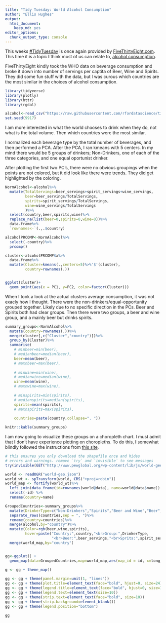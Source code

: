 ```yaml
---
title: "Tidy Tuesday: World Alcohol Consumption"
author: "Ellis Hughes"
output: 
  html_document:
    keep_md: yes
editor_options: 
  chunk_output_type: console
---
```


This weeks [#TidyTuesday](https://github.com/rfordatascience/tidytuesday) is once again provided by [FiveThirtyEight.com](https://fivethirtyeight.com/). This time it is a topic I think most of us can relate to, [alcohol consumption](https://fivethirtyeight.com/features/dear-mona-followup-where-do-people-drink-the-most-beer-wine-and-spirits/). 

FiveThirtyEight kindly took the WHO data on beverage consumption and broke it down into number of servings per captita of Beer, Wine and Spirits. They did some fun stuff with the data, but I was curous which countries are the most similar in the choices of alcohol consumption.

```r
library(tidyverse)
library(plotly)
library(httr)  
library(rgdal)  

alcohol<-read_csv("https://raw.githubusercontent.com/rfordatascience/tidytuesday/master/data/week13_alcohol_global.csv")
set.seed(9917)
```

I am more interested in what the world chooses to drink when they do, not what is the total volume. Then which countries were the most similar.

I normalized each beverage type by the total number of beverages, and then performed a PCA. After the PCA, I ran kmeans with 5 centers. In my mind there would be 5 groups of drinkers; Non-Drinkers, one of each of the three categories, and one equal oportunist drinker.

After plotting the first two PC's, there were no obvious groupings when the points are not colored, but it did look like there were trends. They did get highlighted by the coloring.

```r
NormAlcohol<-alcohol%>%
  mutate(TotalServings=beer_servings+spirit_servings+wine_servings,
         beer=beer_servings/TotalServings,
         spirits=spirit_servings/TotalServings,
         wine=wine_servings/TotalServings
         )%>%
  select(country,beer,spirits,wine)%>%
  replace_na(list(beer=0,spirits=0,wine=0))%>%
  data.frame%>%
  `rownames<-`(.,.$country)

alcoholPRCOMP<-NormAlcohol%>%
  select(-country)%>%
  prcomp()

cluster<-alcoholPRCOMP$x%>%
  data.frame%>%
  mutate(Cluster=kmeans(.,centers=5)%>%'$'(cluster),
         country=rownames(.))


ggplot(cluster)+
  geom_point(aes(x = PC1, y=PC2, color=factor(Cluster)))

```

When I took a look at the actual clusters average consumption, it was not exacly how I thought. There were the non-drinkers/equal-opportunity grouped together. Likely due to no specific direction in the PCs. Beer and Spirits both had clear groups. Then there were two groups, a beer and wine group, and a mainly beer but drinks spirits.

```r
summary_groups<-NormAlcohol%>%
  mutate(country=rownames(.))%>%
  merge(cluster[,c("Cluster","country")])%>%
  group_by(Cluster)%>%
  summarise(
    # minbeer=min(beer),
    # medianbeer=median(beer),
    beer=mean(beer),
    # maxnbeer=max(beer),
            
    # minwine=min(wine),
    # medianwine=median(wine),
    wine=mean(wine),
    # maxnwine=max(wine),
            
    # minspirits=min(spirits),
    # medianspirits=median(spirits),
    spirits=mean(spirits),
    # maxnspirits=max(spirits),
            
    countries=paste(country,collapse=", "))

knitr::kable(summary_groups)

```

I am now going to visualize these groups on a choropleth chart. I must admit that I don't have experience plotting on choropleths. To do this, I somewhat blindly followed the instructions from [this site](https://rud.is/b/2015/07/09/faceted-world-population-by-income-choropleths-in-ggplot/).


```r

# this ensures you only download the shapefile once and hides
# errors and warnings. remove `try` and `invisible` to see messages
try(invisible(GET("http://www.pewglobal.org/wp-content/lib/js/world-geo.json",write_disk("world-geo.json"))), silent=TRUE)

world <- readOGR("world-geo.json")
world_wt <- spTransform(world, CRS("+proj=robin"))
world_map <- fortify(world_wt)%>%
  left_join(data_frame(id=rownames(world@data), name=world@data$name)) %>%
  select(-id) %>%
  rename(country=name) 

GroupedCountries<-summary_groups%>%
  mutate(DrinkerType=c("Non-Drinkers","Spirits","Beer and Wine","Beer","Beer and Spirits"))%>%
  separate_rows(countries,sep = ", ")%>%
  rename(country=countries)%>%
  merge(alcohol,by="country")%>%
  mutate(Color=rgb(beer,wine,spirits),
         hover=paste("Country:",country,"<br>Group:",DrinkerType,
                     "<br>Beer:",beer_servings,"<br>Sprits:",spirit_servings,"<br>Wine:",wine_servings))%>%
  merge(world_map,by="country")


gg<-ggplot() +
  geom_map(data=GroupedCountries,map=world_map,aes(map_id = id, x=long, y=lat, group= group, fill=Color))

g <- gg + theme_map()
 
gg <- gg + theme(panel.margin=unit(1, "lines"))
gg <- gg + theme(plot.title=element_text(face="bold", hjust=0, size=24))
gg <- gg + theme(legend.title=element_text(face="bold", hjust=0, size=12))
gg <- gg + theme(legend.text=element_text(size=10))
gg <- gg + theme(strip.text=element_text(face="bold", size=10))
gg <- gg + theme(strip.background=element_blank())
gg <- gg + theme(legend.position="bottom")
 
gg

```

